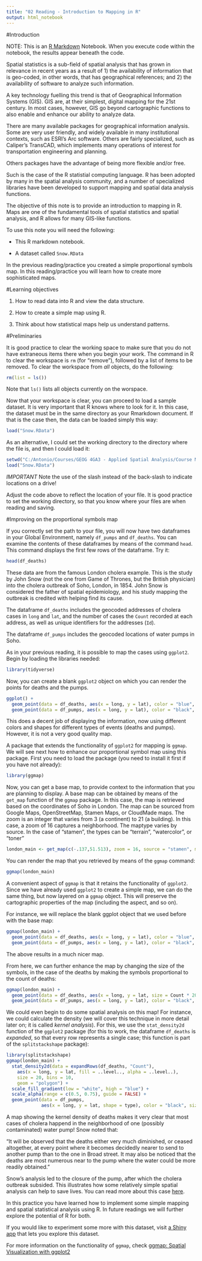 ```yaml
---
title: "02 Reading - Introduction to Mapping in R"
output: html_notebook
---
```


#Introduction

NOTE: This is an [R Markdown](http://rmarkdown.rstudio.com) Notebook. When you execute code within the notebook, the results appear beneath the code. 

Spatial statistics is a sub-field of spatial analysis that has grown in relevance in recent years as a result of 1) the availability of information that is geo-coded, in other words, that has geographical references; and 2) the availability of software to analyze such information.

A key technology fuelling this trend is that of Geographical Information Systems (GIS). GIS are, at their simplest, digital mapping for the 21st century. In most cases, however, GIS go beyond cartographic functions to also enable and enhance our ability to analyze data.

There are many available packages for geographical information analysis. Some are very user friendly, and widely available in many institutional contexts, such as ESRI's Arc software. Others are fairly specialized, such as Caliper's TransCAD, which implements many operations of interest for transportation engineering and planning. 

Others packages have the advantage of being more flexible and/or free.

Such is the case of the R statistial computing language. R has been adopted by many in the spatial analysis community, and a number of specialized libraries have been developed to support mapping and spatial data analysis functions.

The objective of this note is to provide an introduction to mapping in R. Maps are one of the fundamental tools of spatial statistics and spatial analysis, and R allows for many GIS-like functions.

To use this note you will need the following:

* This R markdown notebook.

* A dataset called `Snow.RData`

In the previous reading/practice you created a simple proportional symbols map. In this reading/practice you will learn how to create more sophisticated maps.

#Learning objectives

1. How to read data into R and view the data structure.

2. How to create a simple map using R.

3. Think about how statistical maps help us understand patterns. 

#Preliminaries

It is good practice to clear the working space to make sure that you do not have extraneous items there when you begin your work. The command in R to clear the workspace is `rm` (for "remove"), followed by a list of items to be removed. To clear the workspace from _all_ objects, do the following:
```r
rm(list = ls())
```

Note that `ls()` lists all objects currently on the worspace.

Now that your workspace is clear, you can proceed to load a sample dataset. It is very important that R knows where to look for it. In this case, the dataset must be in the same directory as your Rmarkdown document. If that is the case then, the data can be loaded simply this way:

```r
load("Snow.RData")
```

As an alternative, I could set the working directory to the directory where the file is, and then I could load it:
```r
setwd("C:/Antonio/Courses/GEOG 4GA3 - Applied Spatial Analysis/Course Material EXPERIMENTAL/01. Statistical Maps")
load("Snow.RData")
```

*IMPORTANT* Note the use of the slash instead of the back-slash to indicate locations on a drive!

Adjust the code above to reflect the location of your file. It is good practice to set the working directory, so that you know where your files are when reading and saving.

#Improving on the proportional symbols map

If you correctly set the path to your file, you will now have two dataframes in your Global Environment, namely `df_pumps` and `df_deaths`. You can examine the contents of these dataframes by means of the command `head`. This command displays the first few rows of the dataframe. Try it:
```r
head(df_deaths)
```

These data are from the famous London cholera example. This is the study by John Snow (not the one from Game of Thrones, but the British physician) into the cholera outbreak of Soho, London, in 1854. John Snow is considered the father of spatial epidemiology, and his study mapping the outbreak is credited with helping find its cause.

The dataframe `df_deaths` includes the geocoded addresses of cholera cases in `long` and `lat`, and the number of cases the `Count` recorded at each address, as well as unique identifiers for the addresses (`Id`).

The dataframe `df_pumps` includes the geocoded locations of water pumps in Soho.

As in your previous reading, it is possible to map the cases using `ggplot2`. Begin by loading the libraries needed:
```r
library(tidyverse)
```

Now, you can create a blank `ggplot2` object on which you can render the points for deaths and the pumps.
```r
ggplot() +
  geom_point(data = df_deaths, aes(x = long, y = lat), color = "blue", shape = 16) +
  geom_point(data = df_pumps, aes(x = long, y = lat), color = "black", shape = 17)
```

This does a decent job of displaying the information, now using different colors and shapes for different types of events (deaths and pumps). However, it is not a very good quality map.

A package that extends the functionality of `ggplot2` for mapping is `ggmap`. We will see next how to enhance our proportional symbol map using this package. First you  need to load the package (you need to install it first if you have not already):
```r
library(ggmap)
```

Now, you can get a base map, to provide context to the information that you are planning to display. A base map can be obtained by means of the `get_map` function of the `ggmap` package. In this case, the map is retrieved based on the coordinates of Soho in London. The map can be sourced from Google Maps, OpenStreetMap, Stamen Maps, or CloudMade maps. The zoom is an integer that varies from 3 (a continent) to 21 (a building). In this case, a zoom of 16 captures a neighborhood. The maptype varies by source. In the case of "stamen", the types can be "terrain", "watercolor", or "toner"
```r
london_main <- get_map(c(-.137,51.513), zoom = 16, source = "stamen", maptype = "toner")
```

You can render the map that you retrieved by means of the `ggmap` command:
```r
ggmap(london_main)
```

A convenient aspect of `ggmap` is that it retains the functionality of `ggplot2`. Since we have already used `ggplot2` to create a simple map, we can do the same thing, but now layered on a `ggmap` object. This will preserve the cartographic properties of the map (including the aspect, and so on).

For instance, we will replace the blank ggplot object that we used before with the base map:
```r
ggmap(london_main) +
  geom_point(data = df_deaths, aes(x = long, y = lat), color = "blue", shape = 16) +
  geom_point(data = df_pumps, aes(x = long, y = lat), color = "black", shape = 17)
```

The above results in a much nicer map.

From here, we can further enhance the map by changing the size of the symbols, in the case of the deaths by making the symbols proportional to the count of deaths:
```r
ggmap(london_main) + 
  geom_point(data = df_deaths, aes(x = long, y = lat, size = Count * 20), color = "blue") +
  geom_point(data = df_pumps, aes(x = long, y = lat), color = "black", size = 5, shape = 17)
```

We could even begin to do some spatial analysis on this map! For instance, we could calculate the density (we will cover this technique in more detail later on; it is called _kernel analysis_). For this, we use the `stat_density2d` function of the `ggplot2` package (for this to work, the dataframe `df_deaths` is _expanded_, so that every row represents a single case; this function is part of the `splitstackshape` package):
```r
library(splitstackshape)
ggmap(london_main) +
  stat_density2d(data = expandRows(df_deaths, "Count"),
    aes(x = long, y = lat, fill = ..level.., alpha = ..level..),
    size = 20, bins = 10,
    geom = "polygon") +
  scale_fill_gradient(low = "white", high = "blue") +
  scale_alpha(range = c(0.5, 0.75), guide = FALSE) +
  geom_point(data = df_pumps, 
             aes(x = long, y = lat, shape = type), color = "black", size = 5, shape = 17)
```

A map showing the kernel density of deaths makes it very clear that most cases of cholera happend in the neighborhood of one (possibly contaminated) water pump! Snow noted that:

"It will be observed that the deaths either very much diminished, or ceased altogether, at every point where it becomes decidedly nearer to send to another pump than to the one in Broad street. It may also be noticed that the deaths are most numerous near to the pump where the water could be more readily obtained."

Snow's analysis led to the closure of the pump, after which the cholera outbreak subsided. This illustrates how some relatively simple spatial analysis can help to save lives. You can read more about this case [here](https://en.wikipedia.org/wiki/1854_Broad_Street_cholera_outbreak).

In this practice you have learned how to implement some simple mapping and spatial statistical analysis using R. In future readings we will further explore the potential of R for both.

If you would like to experiment some more with this dataset, visit [a Shiny app](link) that lets you explore this dataset.
             
For more information on the functionality of `ggmap`, check [ggmap: Spatial Visualization with ggplot2](http://stat405.had.co.nz/ggmap.pdf)